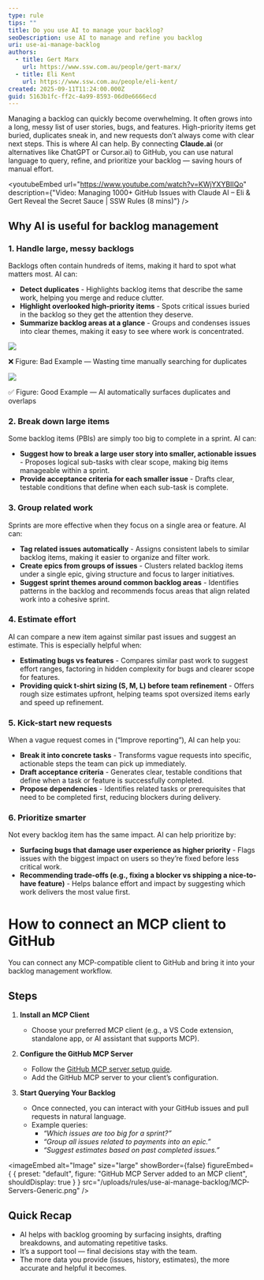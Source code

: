 ```yaml
---
type: rule
tips: ""
title: Do you use AI to manage your backlog?
seoDescription: use AI to manage and refine you backlog
uri: use-ai-manage-backlog
authors:
  - title: Gert Marx
    url: https://www.ssw.com.au/people/gert-marx/
  - title: Eli Kent
    url: https://www.ssw.com.au/people/eli-kent/
created: 2025-09-11T11:24:00.000Z
guid: 5163b1fc-ff2c-4a99-8593-06d0e6666ecd
---
```

Managing a backlog can quickly become overwhelming. It often grows into a long, messy list of user stories, bugs, and features. High-priority items get buried, duplicates sneak in, and new requests don’t always come with clear next steps. This is where AI can help. By connecting **Claude.ai** (or alternatives like ChatGPT or Cursor.ai) to GitHub, you can use natural language to query, refine, and prioritize your backlog — saving hours of manual effort.

<youtubeEmbed url="https://www.youtube.com/watch?v=KWjYXYBIIQo" description={"Video: Managing 1000+ GitHub Issues with Claude AI – Eli & Gert Reveal the Secret Sauce | SSW Rules (8 mins)"} />

## Why AI is useful for backlog management

### 1. Handle large, messy backlogs

Backlogs often contain hundreds of items, making it hard to spot what matters most.
AI can:

* **Detect duplicates** - Highlights backlog items that describe the same work, helping you merge and reduce clutter.
* **Highlight overlooked high-priority items** - Spots critical issues buried in the backlog so they get the attention they deserve.
* **Summarize backlog areas at a glance** - Groups and condenses issues into clear themes, making it easy to see where work is concentrated.

![](/uploads/rules/use-ai-manage-backlog/Big-Backlog.gif)

❌ Figure: Bad Example — Wasting time manually searching for duplicates

![](/uploads/rules/use-ai-manage-backlog/Duplicates-GitHub.png)

✅ Figure: Good Example — AI automatically surfaces duplicates and overlaps

### 2. Break down large items

Some backlog items (PBIs) are simply too big to complete in a sprint.
AI can:

* **Suggest how to break a large user story into smaller, actionable issues** - Proposes logical sub-tasks with clear scope, making big items manageable within a sprint.
* **Provide acceptance criteria for each smaller issue** - Drafts clear, testable conditions that define when each sub-task is complete.

### 3. Group related work

Sprints are more effective when they focus on a single area or feature.
AI can:

* **Tag related issues automatically** - Assigns consistent labels to similar backlog items, making it easier to organize and filter work.
* **Create epics from groups of issues** - Clusters related backlog items under a single epic, giving structure and focus to larger initiatives.
* **Suggest sprint themes around common backlog areas** - Identifies patterns in the backlog and recommends focus areas that align related work into a cohesive sprint.

### 4. Estimate effort

AI can compare a new item against similar past issues and suggest an estimate.
This is especially helpful when:

* **Estimating bugs vs features** - Compares similar past work to suggest effort ranges, factoring in hidden complexity for bugs and clearer scope for features.
* **Providing quick t-shirt sizing (S, M, L) before team refinement** - Offers rough size estimates upfront, helping teams spot oversized items early and speed up refinement.

### 5. Kick-start new requests

When a vague request comes in (“Improve reporting”), AI can help you:

* **Break it into concrete tasks** - Transforms vague requests into specific, actionable steps the team can pick up immediately.
* **Draft acceptance criteria** - Generates clear, testable conditions that define when a task or feature is successfully completed.
* **Propose dependencies** - Identifies related tasks or prerequisites that need to be completed first, reducing blockers during delivery.

### 6. Prioritize smarter

Not every backlog item has the same impact.
AI can help prioritize by:

* **Surfacing bugs that damage user experience as higher priority** - Flags issues with the biggest impact on users so they’re fixed before less critical work.
* **Recommending trade-offs (e.g., fixing a blocker vs shipping a nice-to-have feature)** - Helps balance effort and impact by suggesting which work delivers the most value first.

# How to connect an MCP client to GitHub

You can connect any MCP-compatible client to GitHub and bring it into your backlog management workflow.

## Steps

1. **Install an MCP Client**
   * Choose your preferred MCP client (e.g., a VS Code extension, standalone app, or AI assistant that supports MCP).

2. **Configure the GitHub MCP Server**
   * Follow the [GitHub MCP server setup guide](https://github.com/github/github-mcp-server).
   * Add the GitHub MCP server to your client’s configuration.

3. **Start Querying Your Backlog**
   * Once connected, you can interact with your GitHub issues and pull requests in natural language.
   * Example queries:
     * *“Which issues are too big for a sprint?”*
     * *“Group all issues related to payments into an epic.”*
     * *“Suggest estimates based on past completed issues.”*


<imageEmbed
  alt="Image"
  size="large"
  showBorder={false}
  figureEmbed={ {
    preset: "default",
    figure: "GitHub MCP Server added to an MCP client",
    shouldDisplay: true
  } }
  src="/uploads/rules/use-ai-manage-backlog/MCP-Servers-Generic.png"
/>

## Quick Recap

* AI helps with backlog grooming by surfacing insights, drafting breakdowns, and automating repetitive tasks.
* It’s a support tool — final decisions stay with the team.
* The more data you provide (issues, history, estimates), the more accurate and helpful it becomes.